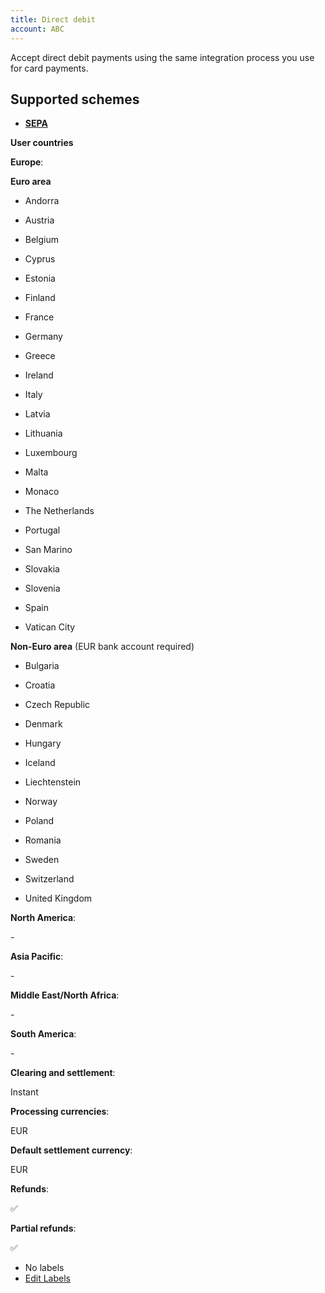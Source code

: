 ```yaml
---
title: Direct debit
account: ABC
---
```


Accept direct debit payments using the same integration process you use for card payments.

Supported schemes
-----------------

*   [**SEPA**](#tabs-037466c0-7241-404d-ba78-d4417a3c28ec-1)

**User countries**

**Europe**:

**Euro area**

*   Andorra
    
*   Austria
    
*   Belgium
    
*   Cyprus
    
*   Estonia
    
*   Finland
    
*   France
    
*   Germany
    
*   Greece
    
*   Ireland
    
*   Italy
    
*   Latvia
    
*   Lithuania
    
*   Luxembourg
    
*   Malta
    
*   Monaco
    
*   The Netherlands
    
*   Portugal
    
*   San Marino
    
*   Slovakia
    
*   Slovenia
    
*   Spain
    
*   Vatican City
    

**Non-Euro area** (EUR bank account required)

*   Bulgaria
    
*   Croatia
    
*   Czech Republic
    
*   Denmark
    
*   Hungary
    
*   Iceland
    
*   Liechtenstein
    
*   Norway
    
*   Poland
    
*   Romania
    
*   Sweden
    
*   Switzerland
    
*   United Kingdom
    

**North America**:

\-

**Asia Pacific**:

\-

**Middle East/North Africa**:

\-

**South America**:

\-

**Clearing and settlement**:

Instant

**Processing currencies**:

EUR

**Default settlement currency**:

EUR

**Refunds**:

✅

**Partial refunds**:

✅

*   No labels
*   [Edit Labels](# "Edit Labels (Type 'l')")




